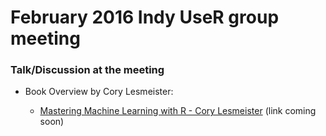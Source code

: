 # February 2016 Indy UseR group meeting

### Talk/Discussion at the meeting

*  Book Overview by Cory Lesmeister: 

      + [Mastering Machine Learning with R - Cory Lesmeister](https://www.packtpub.com/big-data-and-business-intelligence/mastering-machine-learning-r) (link coming soon)

    
